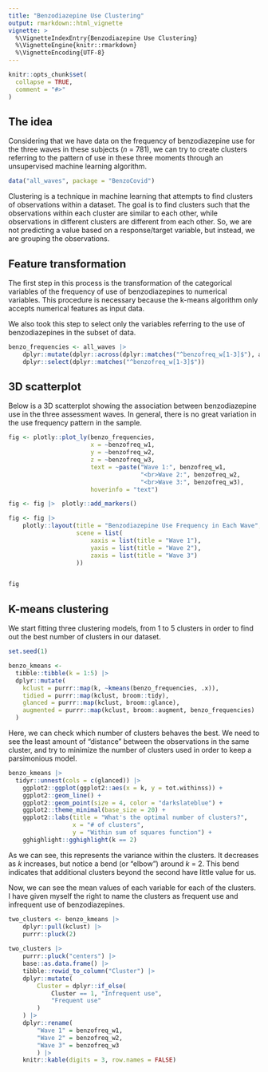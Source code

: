 ```yaml
---
title: "Benzodiazepine Use Clustering"
output: rmarkdown::html_vignette
vignette: >
  %\VignetteIndexEntry{Benzodiazepine Use Clustering}
  %\VignetteEngine{knitr::rmarkdown}
  %\VignetteEncoding{UTF-8}
---
```


```r
knitr::opts_chunk$set(
  collapse = TRUE,
  comment = "#>"
)
```

## The idea

Considering that we have data on the frequency of benzodiazepine use for the three waves in these subjects (*n* = 781), we can try to create clusters referring to the pattern of use in these three moments through an unsupervised machine learning algorithm.

```r
data("all_waves", package = "BenzoCovid")
```

Clustering is a technique in machine learning that attempts to find clusters of
observations within a dataset.
The goal is to find clusters such that the observations within each cluster are
similar to each other, while observations in different clusters are different
from each other. So, we are not predicting a value based on a response/target
variable, but instead, we are grouping the observations.

## Feature transformation

The first step in this process is the transformation of the categorical
variables of the frequency of use of benzodiazepines to numerical variables.
This procedure is necessary because the k-means algorithm only accepts numerical
features as input data.

We also took this step to select only the variables referring to the use of
benzodiazepines in the subset of data.

```r
benzo_frequencies <- all_waves |> 
    dplyr::mutate(dplyr::across(dplyr::matches("^benzofreq_w[1-3]$"), as.numeric)) |> 
    dplyr::select(dplyr::matches("^benzofreq_w[1-3]$"))
```

## 3D scatterplot

Below is a 3D scatterplot showing the association between benzodiazepine use in
the three assessment waves. In general, there is no great variation in the
use frequency pattern in the sample.

```r
fig <- plotly::plot_ly(benzo_frequencies,
                       x = ~benzofreq_w1,
                       y = ~benzofreq_w2,
                       z = ~benzofreq_w3,
                       text = ~paste("Wave 1:", benzofreq_w1,
                                     "<br>Wave 2:", benzofreq_w2,
                                     "<br>Wave 3:", benzofreq_w3),
                       hoverinfo = "text")

fig <- fig |>  plotly::add_markers()

fig <- fig |>
    plotly::layout(title = "Benzodiazepine Use Frequency in Each Wave",
                   scene = list(
                       xaxis = list(title = "Wave 1"),
                       yaxis = list(title = "Wave 2"),
                       zaxis = list(title = "Wave 3")
                   ))


fig
```

## K-means clustering

We start fitting three clustering models, from 1 to 5 clusters in order to find
out the best number of clusters in our dataset.

```r
set.seed(1)

benzo_kmeans <- 
  tibble::tibble(k = 1:5) |> 
  dplyr::mutate(
    kclust = purrr::map(k, ~kmeans(benzo_frequencies, .x)),
    tidied = purrr::map(kclust, broom::tidy),
    glanced = purrr::map(kclust, broom::glance),
    augmented = purrr::map(kclust, broom::augment, benzo_frequencies)
  )
```

Here, we can check which number of clusters behaves the best. We need to see the
least amount of "distance" between the observations in the same cluster, and try
to minimize the number of clusters used in order to keep a parsimonious model.

```r
benzo_kmeans |> 
  tidyr::unnest(cols = c(glanced)) |> 
    ggplot2::ggplot(ggplot2::aes(x = k, y = tot.withinss)) +
    ggplot2::geom_line() +
    ggplot2::geom_point(size = 4, color = "darkslateblue") +
    ggplot2::theme_minimal(base_size = 20) +
    ggplot2::labs(title = "What's the optimal number of clusters?",
                  x = "# of clusters",
                  y = "Within sum of squares function") +
    gghighlight::gghighlight(k == 2)
```

As we can see, this represents the variance within the clusters. It decreases as
*k* increases, but notice a bend (or "elbow") around *k* = 2. This bend
indicates that additional clusters beyond the second have little value for us.

Now, we can see the mean values of each variable for each of the clusters.
I have given myself the right to name the clusters as frequent use and
infrequent use of benzodiazepines.

```r
two_clusters <- benzo_kmeans |> 
    dplyr::pull(kclust) |> 
    purrr::pluck(2)
    
two_clusters |> 
    purrr::pluck("centers") |> 
    base::as.data.frame() |> 
    tibble::rowid_to_column("Cluster") |> 
    dplyr::mutate(
        Cluster = dplyr::if_else(
            Cluster == 1, "Infrequent use",
            "Frequent use"
        )
    ) |> 
    dplyr::rename(
        "Wave 1" = benzofreq_w1,
        "Wave 2" = benzofreq_w2,
        "Wave 3" = benzofreq_w3
        ) |> 
    knitr::kable(digits = 3, row.names = FALSE)
```


